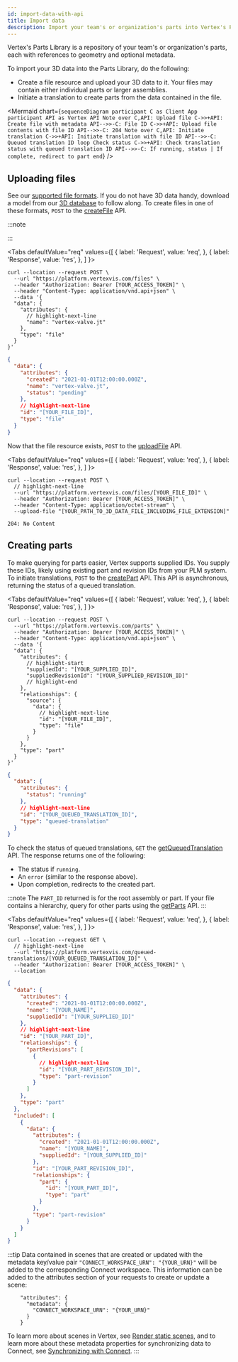 ```yaml
---
id: import-data-with-api
title: Import data
description: Import your team's or organization's parts into Vertex's Parts Library using Vertex's platform APIs.
---
```



Vertex's Parts Library is a repository of your team's or organization's parts, each with references to geometry and optional metadata.

To import your 3D data into the Parts Library, do the following:

- Create a file resource and upload your 3D data to it. Your files may contain either individual parts or larger assemblies.
- Initiate a translation to create parts from the data contained in the file.

<Mermaid
  chart={`
  sequenceDiagram
  participant C as Client App
  participant API as Vertex API
      Note over C,API: Upload file
      C->>+API: Create file with metadata
      API-->>-C: File ID
      C->>+API: Upload file contents with file ID
      API-->>-C: 204
      Note over C,API: Initiate translation
      C->>+API: Initiate translation with file ID
      API-->>-C: Queued translation ID
      loop Check status
        C->>+API: Check translation status with queued translation ID
        API-->>-C: If running, status | If complete, redirect to part
      end
`}
/>

## Uploading files

See our [supported file formats](./supported-file-formats.mdx). If you do not have 3D data handy, download a model from our [3D database](./model-database.mdx) to follow along. To create files in one of these formats, `POST` to the [createFile](https://docs.vertex3d.com/#a8f05429-036c-45b8-89ef-6bd3aa14a7fe) API.

:::note

<ImportAssemblyNote />

:::

<Tabs
  defaultValue="req"
  values={[
    { label: 'Request', value: 'req', },
    { label: 'Response', value: 'res', },
  ]
}>
<TabItem value="req">

```shell
curl --location --request POST \
  --url "https://platform.vertexvis.com/files" \
  --header "Authorization: Bearer [YOUR_ACCESS_TOKEN]" \
  --header "Content-Type: application/vnd.api+json" \
  --data '{
  "data": {
    "attributes": {
      // highlight-next-line
      "name": "vertex-valve.jt"
    },
    "type": "file"
  }
}'
```

</TabItem>
<TabItem value="res">

```json
{
  "data": {
    "attributes": {
      "created": "2021-01-01T12:00:00.000Z",
      "name": "vertex-valve.jt",
      "status": "pending"
    },
    // highlight-next-line
    "id": "[YOUR_FILE_ID]",
    "type": "file"
  }
}
```

</TabItem>
</Tabs>

Now that the file resource exists, `POST` to the [uploadFile](https://docs.vertex3d.com/#0b0a01c2-831d-4b01-87ea-765d4f2e6c1a) API.

<Tabs
  defaultValue="req"
  values={[
    { label: 'Request', value: 'req', },
    { label: 'Response', value: 'res', },
  ]
}>
<TabItem value="req">

```shell
curl --location --request POST \
  // highlight-next-line
  --url "https://platform.vertexvis.com/files/[YOUR_FILE_ID]" \
  --header "Authorization: Bearer [YOUR_ACCESS_TOKEN]" \
  --header "Content-Type: application/octet-stream" \
  --upload-file "[YOUR_PATH_TO_3D_DATA_FILE_INCLUDING_FILE_EXTENSION]"
```

</TabItem>
<TabItem value="res">

`204: No Content`

</TabItem>
</Tabs>

## Creating parts

To make querying for parts easier, Vertex supports supplied IDs. You supply these IDs, likely using existing part and revision IDs from your PLM system. To initiate translations, `POST` to the [createPart](https://docs.vertex3d.com/#05c13b3e-b407-4b19-b110-e6bdc016a714) API. This API is asynchronous, returning the status of a queued translation.

<Tabs
  defaultValue="req"
  values={[
    { label: 'Request', value: 'req', },
    { label: 'Response', value: 'res', },
  ]
}>
<TabItem value="req">

```shell
curl --location --request POST \
  --url "https://platform.vertexvis.com/parts" \
  --header "Authorization: Bearer [YOUR_ACCESS_TOKEN]" \
  --header "Content-Type: application/vnd.api+json" \
  --data '{
  "data": {
    "attributes": {
      // highlight-start
      "suppliedId": "[YOUR_SUPPLIED_ID]",
      "suppliedRevisionId": "[YOUR_SUPPLIED_REVISION_ID]"
      // highlight-end
    },
    "relationships": {
      "source": {
        "data": {
          // highlight-next-line
          "id": "[YOUR_FILE_ID]",
          "type": "file"
        }
      }
    },
    "type": "part"
  }
}'
```

</TabItem>
<TabItem value="res">

```json
{
  "data": {
    "attributes": {
      "status": "running"
    },
    // highlight-next-line
    "id": "[YOUR_QUEUED_TRANSLATION_ID]",
    "type": "queued-translation"
  }
}
```

</TabItem>
</Tabs>

To check the status of queued translations, `GET` the [getQueuedTranslation](https://docs.vertex3d.com/#9d4734b1-3300-46bb-bb87-85d23b5e52a3) API. The response returns one of the following:

- The status if `running`.
- An `error` (similar to the response above).
- Upon completion, redirects to the created part.

:::note
The `PART_ID` returned is for the root assembly or part. If your file contains a hierarchy, query for other parts using the [getParts](https://docs.vertex3d.com/#25778d06-038f-410f-bb67-503c932a59a8) API.
:::

<Tabs
  defaultValue="req"
  values={[
    { label: 'Request', value: 'req', },
    { label: 'Response', value: 'res', },
  ]
}>
<TabItem value="req">

```shell
curl --location --request GET \
  // highlight-next-line
  --url "https://platform.vertexvis.com/queued-translations/[YOUR_QUEUED_TRANSLATION_ID]" \
  --header "Authorization: Bearer [YOUR_ACCESS_TOKEN]" \
  --location
```

</TabItem>
<TabItem value="res">

```json
{
  "data": {
    "attributes": {
      "created": "2021-01-01T12:00:00.000Z",
      "name": "[YOUR_NAME]",
      "suppliedId": "[YOUR_SUPPLIED_ID]"
    },
    // highlight-next-line
    "id": "[YOUR_PART_ID]",
    "relationships": {
      "partRevisions": [
        {
          // highlight-next-line
          "id": "[YOUR_PART_REVISION_ID]",
          "type": "part-revision"
        }
      ]
    },
    "type": "part"
  },
  "included": [
    {
      "data": {
        "attributes": {
          "created": "2021-01-01T12:00:00.000Z",
          "name": "[YOUR_NAME]",
          "suppliedId": "[YOUR_SUPPLIED_ID]"
        },
        "id": "[YOUR_PART_REVISION_ID]",
        "relationships": {
          "part": {
            "id": "[YOUR_PART_ID]",
            "type": "part"
          }
        },
        "type": "part-revision"
      }
    }
  ]
}
```

</TabItem>
</Tabs>

:::tip
Data contained in scenes that are created or updated with the metadata key/value pair `"CONNECT_WORKSPACE_URN": "{YOUR_URN}"` will be added to the corresponding Connect workspace. This information can be added to the attributes section of your requests to create or update a scene:

```
    "attributes": {
      "metadata": {
        "CONNECT_WORKSPACE_URN": "{YOUR_URN}"
      }
    }
```

To learn more about scenes in Vertex, see [Render static scenes](https://developer.vertex3d.com/docs/guides/render-static-scenes), and to learn
more about these metadata properties for synchronizing data to Connect, see [Synchronizing with Connect](./sync-scenes-to-connect.mdx).
:::
